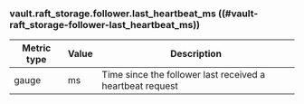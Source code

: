 ### vault.raft_storage.follower.last_heartbeat_ms ((#vault-raft_storage-follower-last_heartbeat_ms))

Metric type | Value | Description
----------- | ----- | -----------
gauge       | ms    | Time since the follower last received a heartbeat request